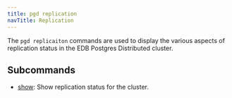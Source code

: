 ```yaml
---
title: pgd replication
navTitle: Replication
---
```


The `pgd replicaiton` commands are used to display the various aspects of replication status in the EDB Postgres Distributed cluster.


## Subcommands

- [show](show): Show replication status for the cluster.

